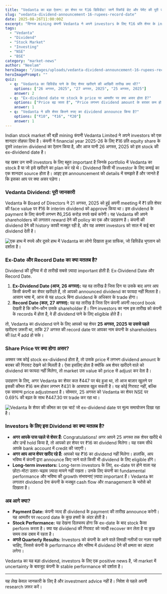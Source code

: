 ```yaml
---
title: "Vedanta का बड़ा ऐलान: हर शेयर पर ₹16 डिविडेंड! जानें रिकॉर्ड डेट और पेमेंट की पूरी जानकारी"
slug: "vedanta-dividend-announcement-16-rupees-record-date"
date: 2025-08-26T11:00:00Z
excerpt: "दिग्गज mining कंपनी Vedanta ने अपने investors के लिए ₹16 प्रति शेयर के interim dividend का ऐलान किया है। आज, 26 अगस्त, इसकी ex-dividend date है। जानें इसका आपके लिए क्या मतलब है।"
tags:
  - "Vedanta"
  - "Dividend"
  - "Stock Market"
  - "Investing"
  - "NSE"
  - "BSE"
category: "market-news"
author: "Neelam"
heroImage: "/images/uploads/vedanta-dividend-announcement-16-rupees-record-date/hero-image.jpg"
heroImagePrompt: ""
quiz:
  - q: "Vedanta का डिविडेंड पाने के लिए शेयर खरीदने की आखिरी तारीख क्या थी?"
    options: ["26 अगस्त, 2025", "27 अगस्त, 2025", "25 अगस्त, 2025"]
    answer: 2
  - q: "Ex-dividend date पर stock के price पर आमतौर पर क्या असर होता है?"
    options: ["Price बढ़ जाता है", "Price लगभग dividend amount के बराबर कम हो जाता है", "कोई असर नहीं होता"]
    answer: 1
  - q: "Vedanta ने प्रति शेयर कितने रुपए का dividend announce किया है?"
    options: ["₹10", "₹16", "₹20"]
    answer: 1
---
```


Indian stock market की बड़ी mining कंपनी Vedanta Limited ने अपने investors को एक शानदार तोहफा दिया है। कंपनी ने financial year 2025-26 के लिए ₹16 प्रति equity share के दूसरे interim dividend का ऐलान किया है, और आज यानी 26 अगस्त, 2025 को इस stock की ex-dividend date है।

यह खबर उन सभी investors के लिए बहुत important है जिनके portfolio में Vedanta का stock है या जो इसे खरीदने का plan कर रहे थे। Dividend किसी भी investor के लिए कमाई का एक शानदार source होता है। आइए इस announcement को details में समझते हैं और जानते हैं कि इसका आप पर क्या असर पड़ेगा।

### Vedanta Dividend: पूरी जानकारी

Vedanta के Board of Directors ने 21 अगस्त, 2025 को हुई अपनी meeting में ₹1 प्रति शेयर की face value पर ₹16 के interim dividend को approve किया था। इस dividend के payment के लिए कंपनी लगभग ₹6,256 करोड़ रुपये खर्च करेगी। यह Vedanta की अपने shareholders को लगातार reward देने की policy का एक और उदाहरण है। कंपनी की dividend देने की history काफी मजबूत रही है, और यह अक्सर investors को साल में कई बार dividend देती है।

![एक हाथ में रुपये और दूसरे हाथ में Vedanta का लोगो दिखाता हुआ ग्राफिक, जो डिविडेंड भुगतान को दर्शाता है।](/images/uploads/vedanta-dividend-announcement-16-rupees-record-date/dividend-payout.png)

### Ex-Date और Record Date का क्या मतलब है?

Dividend की दुनिया में दो तारीखें सबसे ज़्यादा important होती हैं: Ex-Dividend Date और Record Date.

1.  **Ex-Dividend Date (आज, 26 अगस्त):** यह वह तारीख है जिस दिन या उसके बाद अगर आप किसी कंपनी का शेयर खरीदते हैं, तो आपको announced dividend का फायदा नहीं मिलता है। आसान भाषा में, आज से यह stock बिना dividend के अधिकार के trade होगा।
2.  **Record Date (कल, 27 अगस्त):** यह वह तारीख है जिस दिन कंपनी अपनी record book देखती है कि कौन-कौन उसके shareholder हैं। जिन investors का नाम इस तारीख को कंपनी के records में होता है, वे ही dividend पाने के लिए eligible होते हैं।

तो, Vedanta का dividend पाने के लिए आपको यह शेयर **25 अगस्त, 2025 या उससे पहले** खरीदना ज़रूरी था, ताकि 27 अगस्त की record date पर आपका नाम कंपनी के shareholders की list में add हो सके।

### Share Price पर क्या होगा असर?

अक्सर जब कोई stock ex-dividend होता है, तो उसके price में लगभग dividend amount के बराबर की गिरावट देखने को मिलती है। ऐसा इसलिए होता है क्योंकि अब शेयर खरीदने वाले को dividend का फायदा नहीं मिलेगा, तो market उस value को price से adjust कर देता है।

उदाहरण के लिए, अगर Vedanta का शेयर कल ₹447 पर बंद हुआ था, तो आज बाज़ार खुलने पर इसकी कीमत ₹16 कम होकर लगभग ₹431 के आसपास खुल सकती है। यह कोई गिरावट नहीं, बल्कि एक सामान्य price adjustment है। सोमवार, 25 अगस्त को Vedanta का शेयर NSE पर 0.69% की बढ़त के साथ ₹447.30 पर trade कर रहा था।

![Vedanta के शेयर की कीमत का एक चार्ट जो ex-dividend date पर मूल्य समायोजन दिखा रहा है।](/images/uploads/vedanta-dividend-announcement-16-rupees-record-date/price-adjustment.png)

### Investors के लिए इस Dividend का क्या मतलब है?

*   **अगर आपके पास पहले से शेयर हैं:** Congratulations! अगर आपने 25 अगस्त तक शेयर खरीदे थे और उन्हें hold किया है, तो आपको हर शेयर पर ₹16 का dividend मिलेगा। यह रकम सीधे आपके bank account में credit की जाएगी।
*   **अगर आप आज शेयर खरीद रहे हैं:** आपको यह ₹16 का dividend नहीं मिलेगा। हालांकि, आप भविष्य में कंपनी द्वारा announce किए जाने वाले किसी भी dividend के लिए eligible होंगे।
*   **Long-term investors:** Long-term investors के लिए, ex-date पर होने वाला यह छोटा-मोटा उतार-चढ़ाव ज़्यादा मायने नहीं रखता। उनके लिए कंपनी का fundamental performance और भविष्य की growth संभावनाएं ज़्यादा important हैं। Vedanta का लगातार dividend देना कंपनी के मजबूत cash flow और management के भरोसे को दिखाता है।

### अब आगे क्या?

*   **Payment Date:** कंपनी जल्द ही dividend के payment की तारीख announce करेगी। यह आमतौर पर record date के कुछ हफ्तों के अंदर होती है।
*   **Stock Performance:** यह देखना दिलचस्प होगा कि ex-date के बाद stock कैसा perform करता है। क्या यह dividend की गिरावट को जल्दी recover कर लेता है या कुछ समय तक दबाव में रहता है।
*   **अगले Quarterly Results:** Investors को कंपनी के आने वाले तिमाही नतीजों पर नज़र रखनी चाहिए, जिससे कंपनी के performance और भविष्य में dividend देने की क्षमता का अंदाज़ा लगेगा।

Vedanta का यह बड़ा dividend, investors के लिए एक positive news है, जो market में uncertainty के बावजूद कंपनी के stable performance को दर्शाता है।

---

यह लेख केवल जानकारी के लिए है और investment advice नहीं है। निवेश से पहले अपनी research ज़रूर करें।